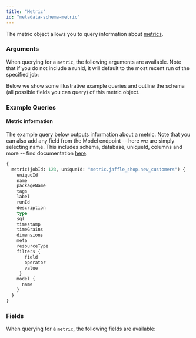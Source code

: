 ```yaml
---
title: "Metric"
id: "metadata-schema-metric"
---
```



The metric object allows you to query information about [metrics](https://docs.getdbt.com/docs/building-a-dbt-project/metrics).

### Arguments

When querying for a `metric`, the following arguments are available. Note that if you do not include a runId, it will default to the most recent run of the specified job:

<ArgsTable queryName="metric" />

Below we show some illustrative example queries and outline the schema (all possible fields you can query) of this metric object.

### Example Queries
#### Metric information

The example query below outputs information about a metric.  Note that you can also add any field from the Model endpoint -- here we are simply selecting name. This includes schema, database, uniqueId, columns and more -- find documentation [here](https://docs.getdbt.com/docs/dbt-cloud-apis/metadata-schema-model).


```graphql
{
  metric(jobId: 123, uniqueId: "metric.jaffle_shop.new_customers") {
    uniqueId
    name
    packageName
    tags
    label
    runId
    description
    type
    sql
    timestamp
    timeGrains
    dimensions
    meta
    resourceType
    filters {
       field
       operator
       value
     }
    model {
      name
    }
  }
}

```

### Fields
When querying for a `metric`, the following fields are available:

<SchemaTable nodeName="MetricNode" />
